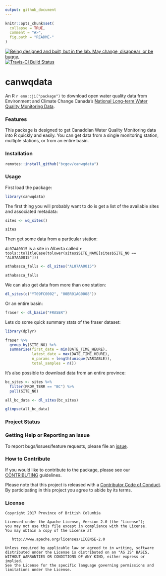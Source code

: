 ```yaml
---
output: github_document
---
```


```r
knitr::opts_chunk$set(
  collapse = TRUE,
  comment = "#>",
  fig.path = "README-"
)
```

<a id="devex-badge" rel="Exploration" href="https://github.com/BCDevExchange/assets/blob/master/README.md"><img alt="Being designed and built, but in the lab. May change, disappear, or be buggy." style="border-width:0" src="https://assets.bcdevexchange.org/images/badges/exploration.svg" title="Being designed and built, but in the lab. May change, disappear, or be buggy." /></a>
[![Travis-CI Build Status](https://travis-ci.org/bcgov/canwqdata.svg?branch=master)](https://travis-ci.org/bcgov/canwqdata)

# canwqdata

An R `r emo::ji("package")` to download open water quality data from Environment and Climate Change Canada's [National Long-term Water Quality Monitoring Data](http://donnees.ec.gc.ca/data/substances/monitor/national-long-term-water-quality-monitoring-data/).

### Features

This package is designed to get Canaddian Water Quality Monitoring data into R quickly and easily. You can get data from a single monitoring station, multiple stations, or from an entire basin.

### Installation

```r
remotes::install_github("bcgov/canwqdata")
```

### Usage

First load the package:

```r
library(canwqdata)
```


The first thing you will probably want to do is get a list of the available sites and associated metadata:

```r
sites <- wq_sites()

sites
```
 
Then get some data from a particular station:

`AL07AA0015` is a site in Alberta called `r tools::toTitleCase(tolower(sites$SITE_NAME[sites$SITE_NO == "AL07AA0015"]))`

```r
athabasca_falls <- dl_sites("AL07AA0015")

athabasca_falls
```

We can also get data from more than one station:

```r
dl_sites(c("YT09FC0002", "00BR01AG0008"))
```

Or an entire basin: 

```r
fraser <- dl_basin("FRASER")
```

Lets do some quick summary stats of the fraser dataset:

```r
library(dplyr)

fraser %>% 
  group_by(SITE_NO) %>% 
  summarise(first_date = min(DATE_TIME_HEURE), 
            latest_date = max(DATE_TIME_HEURE), 
            n_params = length(unique(VARIABLE)), 
            total_samples = n())
```

It's also possible to download data from an entire province:

```r
bc_sites <- sites %>% 
  filter(PROV_TERR == "BC") %>% 
  pull(SITE_NO)

all_bc_data <- dl_sites(bc_sites)

glimpse(all_bc_data)
```


### Project Status

### Getting Help or Reporting an Issue

To report bugs/issues/feature requests, please file an [issue](https://github.com/bcgov/canwqdata/issues/).

### How to Contribute

If you would like to contribute to the package, please see our 
[CONTRIBUTING](CONTRIBUTING.md) guidelines.

Please note that this project is released with a [Contributor Code of Conduct](CODE_OF_CONDUCT.md). By participating in this project you agree to abide by its terms.

### License

    Copyright 2017 Province of British Columbia

    Licensed under the Apache License, Version 2.0 (the "License");
    you may not use this file except in compliance with the License.
    You may obtain a copy of the License at 

       http://www.apache.org/licenses/LICENSE-2.0

    Unless required by applicable law or agreed to in writing, software
    distributed under the License is distributed on an "AS IS" BASIS,
    WITHOUT WARRANTIES OR CONDITIONS OF ANY KIND, either express or implied.
    See the License for the specific language governing permissions and
    limitations under the License.

